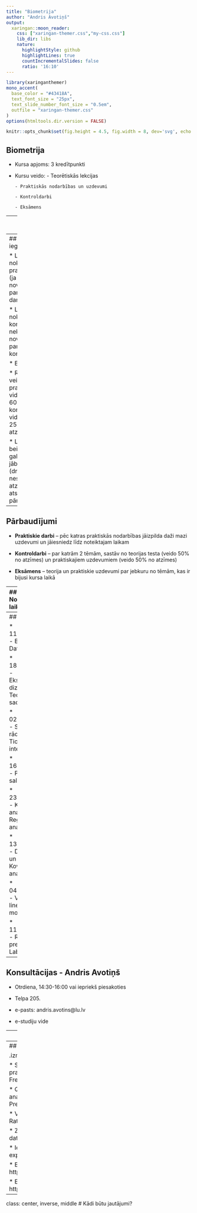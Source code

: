 ```yaml
---
title: "Biometrija"
author: "Andris Avotiņš"
output:
  xaringan::moon_reader:
    css: ["xaringan-themer.css","my-css.css"]
    lib_dir: libs
    nature:
      highlightStyle: github
      highlightLines: true
      countIncrementalSlides: false
      ratio: '16:10'
---
```

```r
library(xaringanthemer)
mono_accent(
  base_color = "#43418A",
  text_font_size = "25px",
  text_slide_number_font_size = "0.5em",
  outfile = "xaringan-themer.css"
)
options(htmltools.dir.version = FALSE)
```
```r
knitr::opts_chunk$set(fig.height = 4.5, fig.width = 8, dev='svg', echo = TRUE, message = FALSE, warning = FALSE)
```


## Biometrija

* Kursa apjoms: 3 kredītpunkti

* Kursu veido:
      - Teorētiskās lekcijas
      
      - Praktiskās nodarbības un uzdevumi
      
      - Kontroldarbi
      
      - Eksāmens

---
## Kursa formāts

* Kontaktlekcijas

* e-kurss

* Visi uzdevumi un kontroldarbi iesniedzami e-studiju vidē

---
## Vērtējuma iegūšana

* Laicīgi nokārtoti visi praktiskie darbi (ja nekārto, tad
novērtējums ir 0 par attiecīgo darbu)

* Laicīgi nokārtoti visi kontroldarbi (ja nekārto, tad novērtējums
ir 0 par attiecīgo kontroldarbu)

* Eksāmens

* Rezultāts veidojas kā 15% praktisko darbu vidējā atzīme, 60%
kontroldarbu vidējā atzīme un 25% eksāmena atzīme

* Lai sekmīgu beigtu kursu, gala atzīmei ir jābūt sekmīgai (drīkst būt nesekmīga atzīme kādā no atsevišķiem pārbaudījumiem)

---
## Pārbaudījumi

* **Praktiskie darbi** – pēc katras praktiskās nodarbības jāizpilda daži mazi uzdevumi un jāiesniedz līdz
noteiktajam laikam

* **Kontroldarbi** – par katrām 2 tēmām, sastāv no teorijas testa
(veido 50% no atzīmes) un praktiskajiem uzdevumiem (veido
50% no atzīmes)

* **Eksāmens** – teorija un praktiskie uzdevumi par jebkuru no
tēmām, kas ir bijusi kursa laikā

---
## Nodarbību laiki

* Lekcijas

   Pirmdiena (335.-336. telpa), 8.30 - 10.00 (kopā 8 lekcijas)
  
* Praktiskās nodarbības/darbi (sākot ar 11. 09.2023.)
  * Grupa III (208. telpa): Pirmdiena, 12.30 - 14.00
  
  * Grupa I (204. telpa): Pirmdiena, 14.30 - 16.00
  
  * Grupa II (208. telpa): Otrdiena, 12.30 - 14.00
  
  * Grupa IV (208. telpa): Otrdiena, 14.30 - 16.00

.defin[
Citas grupas laikā var ierasties tikai iepriekš saskaņojot ar pasniedzēju!
]

---
## Lekcijas

* 11.09.2022. - Biometrija. Dati.

* 18.09.2022. - Eksperimentu dizains. Teorētiskie sadalījumi

* 02.10.2022. - Statistiskie rādītāji un Ticamības intervāli

* 16.10.2022. - Paraugkopu salīdzināšana

* 23.10.2022. - Korelācijas analīze un Regresijas analīze

* 13.11.2022. - Dispersijas un Kovariācijas analīze

* 04.12.2022. - Vispārējie lineārie modeļi

* 11.12.2022. - Rezultātu prezentēšana. Labs attēls



---
## Konsultācijas - Andris Avotiņš

* Otrdiena, 14:30-16:00 vai iepriekš piesakoties

* Telpa 205.

* e-pasts: andris.avotins@lu.lv

* e-studiju vide


---
## Kursa materiāli

* e-studiju vidē:

      * Prezentācijas

      * Datu faili

      * Kodu faili

---
## Literatūra

.izm75[
* Liepa I., 1974. Biometrija.

* Sokal R.R., Rohlf, F.J. 1995. Biometry: the principles and practice of statistics in biological research. New Yourk, W.H. Freeman and Company, 887 pp 

* Quinn G.P., Keough M.J., 2002. Experimental design and data analysis for biologists. Cambridge, UK, Cambridge University Press 537 pp.

* Verzani, J., 2005. Using R for introductory statistics. Boca Raton : Chapman & Hall/CRC 414 pp.

* Zuur, A.F., Ieno, E.N., Smith, G.M., 2007. Analysing ecological data. Springer, 672 p.

* Ieno, E.N., Zuur, A.F., 2015. A beginner’s guide to data exploration and visualization with R. Highland Statistics, 164 p

* Elferts, D., 2016. Praktiskā biometrija. Pieejama
http://delferts.github.io/gramatas/praktiska_biometrija/index.html

* Elferts, D., 2016. ggplot2 grafiskā sistēma. Pieejama http://delferts.github.io/gramatas/ggplot2_gramata/index.html
]

---
class: center, inverse, middle
# Kādi būtu jautājumi?